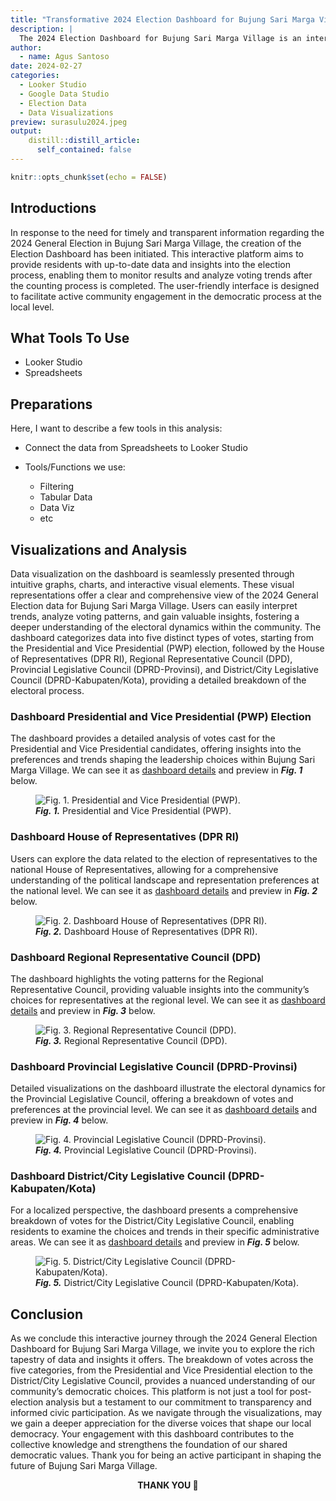 ```yaml
---
title: "Transformative 2024 Election Dashboard for Bujung Sari Marga Village"
description: |
  The 2024 Election Dashboard for Bujung Sari Marga Village is an interactive platform presenting the latest data and information related to the 2024 General Election in Bujung Sari Marga Village. With an informative and user-friendly interface, this dashboard allows residents to monitor the progress, results, and data analysis of the election after the counting process is completed, supporting active participation of the community in the local democratic process.
author:
  - name: Agus Santoso
date: 2024-02-27
categories:
  - Looker Studio
  - Google Data Studio
  - Election Data
  - Data Visualizations
preview: surasulu2024.jpeg
output:
    distill::distill_article:
      self_contained: false
---
```



```r
knitr::opts_chunk$set(echo = FALSE)
```



## Introductions

In response to the need for timely and transparent information regarding the 2024 General Election in Bujung Sari Marga Village, the creation of the Election Dashboard has been initiated. This interactive platform aims to provide residents with up-to-date data and insights into the election process, enabling them to monitor results and analyze voting trends after the counting process is completed. The user-friendly interface is designed to facilitate active community engagement in the democratic process at the local level.


## What Tools To Use

- Looker Studio
- Spreadsheets


## Preparations

Here, I want to describe a few tools in this analysis:

- Connect the data from Spreadsheets to Looker Studio

- Tools/Functions we use:
  - Filtering
  - Tabular Data
  - Data Viz
  - etc
  
  
## Visualizations and Analysis
Data visualization on the dashboard is seamlessly presented through intuitive graphs, charts, and interactive visual elements. These visual representations offer a clear and comprehensive view of the 2024 General Election data for Bujung Sari Marga Village. Users can easily interpret trends, analyze voting patterns, and gain valuable insights, fostering a deeper understanding of the electoral dynamics within the community.
The dashboard categorizes data into five distinct types of votes, starting from the Presidential and Vice Presidential (PWP) election, followed by the House of Representatives (DPR RI), Regional Representative Council (DPD), Provincial Legislative Council (DPRD-Provinsi), and District/City Legislative Council (DPRD-Kabupaten/Kota), providing a detailed breakdown of the electoral process.



### Dashboard Presidential and Vice Presidential (PWP) Election
The dashboard provides a detailed analysis of votes cast for the Presidential and Vice Presidential candidates, offering insights into the preferences and trends shaping the leadership choices within Bujung Sari Marga Village. We can see it as [dashboard details](https://lookerstudio.google.com/reporting/0ecbd21b-6e6f-44f7-8968-9db0494af136/page/IIcqD) and preview in ***Fig. 1*** below.

![***Fig. 1.*** Presidential and Vice Presidential (PWP).](ppwp.png)



### Dashboard House of Representatives (DPR RI)
Users can explore the data related to the election of representatives to the national House of Representatives, allowing for a comprehensive understanding of the political landscape and representation preferences at the national level. We can see it as [dashboard details](https://lookerstudio.google.com/reporting/31ee50f2-14e0-4c8b-a9e9-300ebaba6764/page/p_rrb75boned) and preview in ***Fig. 2*** below.

![***Fig. 2.*** Dashboard House of Representatives (DPR RI).](pdprri.png)



### Dashboard Regional Representative Council (DPD)
The dashboard highlights the voting patterns for the Regional Representative Council, providing valuable insights into the community's choices for representatives at the regional level. We can see it as [dashboard details](https://lookerstudio.google.com/reporting/c8e04eb1-44f8-4399-b68f-9c0db17061ce/page/HacqD) and preview in ***Fig. 3*** below.

![***Fig. 3.*** Regional Representative Council (DPD).](pdpd.png)



### Dashboard Provincial Legislative Council (DPRD-Provinsi)
Detailed visualizations on the dashboard illustrate the electoral dynamics for the Provincial Legislative Council, offering a breakdown of votes and preferences at the provincial level. We can see it as [dashboard details](https://lookerstudio.google.com/u/0/reporting/96740d84-6da0-4c03-b735-46e3768b8521/page/p_rrb75boned) and preview in ***Fig. 4*** below.

![***Fig. 4.*** Provincial Legislative Council (DPRD-Provinsi).](pdprd-prov.png)



### Dashboard District/City Legislative Council (DPRD-Kabupaten/Kota)
For a localized perspective, the dashboard presents a comprehensive breakdown of votes for the District/City Legislative Council, enabling residents to examine the choices and trends in their specific administrative areas. We can see it as [dashboard details](https://lookerstudio.google.com/reporting/d556b2c1-663d-4447-9939-765a80a07a10/page/p_rrb75boned) and preview in ***Fig. 5*** below.

![***Fig. 5.*** District/City Legislative Council (DPRD-Kabupaten/Kota).](pdprd-kabko.png)



## Conclusion
As we conclude this interactive journey through the 2024 General Election Dashboard for Bujung Sari Marga Village, we invite you to explore the rich tapestry of data and insights it offers. The breakdown of votes across the five categories, from the Presidential and Vice Presidential election to the District/City Legislative Council, provides a nuanced understanding of our community's democratic choices. This platform is not just a tool for post-election analysis but a testament to our commitment to transparency and informed civic participation. As we navigate through the visualizations, may we gain a deeper appreciation for the diverse voices that shape our local democracy. Your engagement with this dashboard contributes to the collective knowledge and strengthens the foundation of our shared democratic values. Thank you for being an active participant in shaping the future of Bujung Sari Marga Village.



<center> **THANK YOU 🙌** </center>















